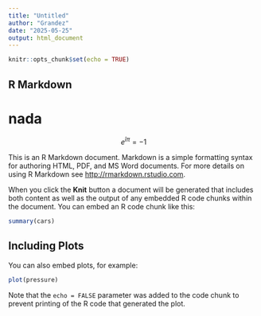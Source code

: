 ```yaml
---
title: "Untitled"
author: "Grandez"
date: "2025-05-25"
output: html_document
---
```


```r
knitr::opts_chunk$set(echo = TRUE)
```

## R Markdown


# nada 

$$
   e^{î\pi} = -1
$$   






This is an R Markdown document. Markdown is a simple formatting syntax for authoring HTML, PDF, and MS Word documents. For more details on using R Markdown see <http://rmarkdown.rstudio.com>.

When you click the **Knit** button a document will be generated that includes both content as well as the output of any embedded R code chunks within the document. You can embed an R code chunk like this:

```r
summary(cars)
```

## Including Plots

You can also embed plots, for example:

```r
plot(pressure)
```

Note that the `echo = FALSE` parameter was added to the code chunk to prevent printing of the R code that generated the plot.
